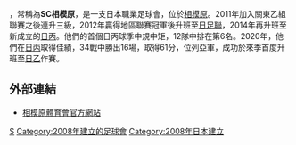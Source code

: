 {{noteTA|G1=足球|G2=JLeague
}}
{{Infobox football club
| clubname   = SC相模原
| fullname   = 相模原體育會
| image      = [[File:SC_Sagamihara_logo.png|180px]]
| founded    = 2008年
| ground     = [[相模原麻溝公園競技場|相模原麻溝公園競技場]]<br />[[相模原|相模原]]
| capacity   = 15,000
| chairman   = [[望月重良|望月重良]]
| manager    = [[三浦文丈|三浦文丈]]
| league     = [[日本職業足球丙級聯賽|日本職業足球丙級聯賽]]
| season     = 2021
| position   = 日乙，第 19 位（降班）
| pattern_la1= _sc sagamihara 2019 HOME FP
|pattern_b1= _sc sagamihara 2019 HOME FP
|pattern_ra1= _sc sagamihara 2019 HOME FP
|pattern_sh1= _sc sagamihara 2019 HOME FP
|pattern_so1= _long_sc sagamihara18h FP
|leftarm1=ffffff
|body1=5ac784
|rightarm1=ffffff
|shorts1=ffffff
|socks1=296262
|pattern_la2= _sc sagamihara18A FP
|pattern_b2= _sc sagamihara18A FP
|pattern_ra2= _sc sagamihara18A FP
|pattern_sh2= _sc sagamihara18A FP
|pattern_so2=
|leftarm2=ffffff
|body2=e70112
|rightarm2=ffffff
|shorts2=ffffff
|socks2=949494
}}
{{nihongo|'''相模原體育會'''|SC相模原|SC Sagamihara}}，常稱為'''SC相模原'''，是一支日本職業足球會，位於[[相模原|相模原]]。2011年加入關東乙組聯賽之後連升三級，2012年贏得地區聯賽冠軍後升班至[[日足聯|日足聯]]，2014年再升班至新成立的[[日丙|日丙]]。他們的首個日丙球季中規中矩，12隊中排在第6名。2020年，他們在[[日丙|日丙]]取得佳績，34戰中勝出16場，取得61分，位列亞軍，成功於來季首度升班至[[日乙|日乙]]作賽。

==外部連結==
*{{jp icon}} [http://www.scsagamihara.com/ 相模原體育會官方網站] {{Wayback|url=http://www.scsagamihara.com/ |date=20210426035932 }}

{{足球俱樂部小作品}}

{{fb start}}
{{日本職業足球聯賽}}
{{fb end}}

[[Category:日本足球俱樂部|S]]
[[Category:2008年建立的足球會|Category:2008年建立的足球會]]
[[Category:2008年日本建立|Category:2008年日本建立]]